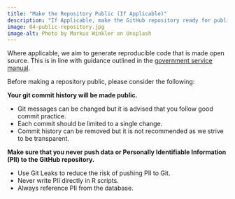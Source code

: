 ```yaml
---
title: "Make the Repository Public (If Applicable)"
description: "If Applicable, make the GitHub repository ready for public release."
image: 04-public-repository.jpg
image-alt: Photo by Markus Winkler on Unsplash
---
```

  
Where applicable, we aim to generate reproducible code that is made open source. This is in line with guidance outlined in the [government service manual](https://www.gov.uk/service-manual/service-standard/point-12-make-new-source-code-open).

Before making a repository public, please consider the following:

**Your git commit history will be made public.**

  - Git messages can be changed but it is advised that you follow good commit practice.
  - Each commit should be limited to a single change.
  - Commit history can be removed but it is not recommended as we strive to be transparent. 
  
**Make sure that you never push data or Personally Identifiable Information (PII) to the GitHub repository.**

  - Use Git Leaks to reduce the risk of pushing PII to Git.
  - Never write PII directly in R scripts.
  - Always reference PII from the database.
    
